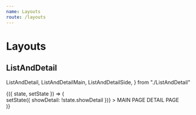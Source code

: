 ```yaml
---
name: Layouts
route: /layouts
---
```



# Layouts

## ListAndDetail

  ListAndDetail,
  ListAndDetailMain,
  ListAndDetailSide,
} from "./ListAndDetail"

<Playground>
  <State initial={{ showDetail: false }}>
    {({ state, setState }) => (
      <div
        style={{
          position: "relative",
          height: 500,
          width: 360,
          overflow: "hidden",
          margin: "0 auto",
          boxShadow: "0 0 9px 1px #33333344",
        }}
        onClick={() => setState({ showDetail: !state.showDetail })}
      >
        <ListAndDetail showDetail={state.showDetail}>
          <ListAndDetailMain>MAIN PAGE</ListAndDetailMain>
          <ListAndDetailSide>DETAIL PAGE</ListAndDetailSide>
        </ListAndDetail>
      </div>
    )}
  </State>
</Playground>
